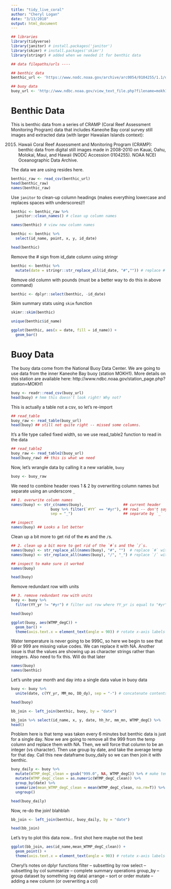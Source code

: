 ```yaml
---
title: "tidy_live_coral"
author: "Cheryl Logan"
date: "3/13/2018"
output: html_document
---
```


```r
## libraries
library(tidyverse)
library(janitor) # install.packages('janitor')
library(skimr) # install.packages('skimr')
library(stringr) # added when we needed it for benthic data

## data filepaths/urls ----

## benthic data
benthic_url <- 'https://www.nodc.noaa.gov/archive/arc0054/0104255/1.1/data/0-data/cd08/100308OaAla03m.CSV'

## buoy data
buoy_url <- 'http://www.ndbc.noaa.gov/view_text_file.php?filename=mokh1h2010.txt.gz&dir=data/historical/stdmet/'
```

# Benthic Data
This is benthic data from a series of CRAMP (Coral Reef Assessment Monitoring Program) data that includes Kaneohe Bay coral survey still images and extracted data (with larger Hawaiian Islands context):

2015. Hawaii Coral Reef Assessment and Monitoring Program (CRAMP): benthic data from digital still images made in 2008-2010 on Kauai, Oahu, Molokai, Maui, and Hawaii (NODC Accession 0104255). NOAA NCEI Oceanographic Data Archive.

The data we are using resides here.

```r
benthic_raw <- read_csv(benthic_url)
head(benthic_raw)
names(benthic_raw)
```
Use `janitor` to clean-up column headings (makes everything lowercase and replaces spaces with underscores)!!

```r
benthic <- benthic_raw %>% 
  janitor::clean_names() # clean up column names

names(benthic) # view new column names
```

```r
benthic <- benthic %>%
  select(id_name, point, x, y, id_date)

head(benthic)
```
Remove the # sign from id_date column using stringr
```r
benthic <- benthic %>%
  mutate(date = stringr::str_replace_all(id_date, "#","")) # replace # with nothing
```
Remove old column with pounds (must be a better way to do this in above command)
```r
benthic <- dplyr::select(benthic, -id_date)
```
Skim summary stats using `skim` function
```r
skimr::skim(benthic)
```
```r
unique(benthic$id_name)
```
```r
ggplot(benthic, aes(x = date, fill = id_name)) +
  geom_bar()
```
# Buoy Data
The buoy data come from the National Buoy Data Center. We are going to use data from the inner Kaneohe Bay buoy (station MOKH1). More details on this station are available here:
http://www.ndbc.noaa.gov/station_page.php?station=MOKH1

```r
buoy <- readr::read_csv(buoy_url)
head(buoy) # hmm this doesn't look right! Why not?
```
This is actually a table not a csv, so let's re-import
```r
## read_table
buoy_raw <- read_table(buoy_url)
head(buoy) ## still not quite right -- missed some columns. 
```
It's a file type called fixed width, so we use read_table2 function to read in the data
```r
## read_table2
buoy_raw <- read_table2(buoy_url)
head(buoy_raw) ## this is what we need
```

Now, let's wrangle data by calling it a new variable, `buoy`

```r
buoy <- buoy_raw
```

We need to combine header rows 1 & 2 by overwriting column names but separate using an underscore `_`
```r
## 1. overwrite column names
names(buoy) <- str_c(names(buoy),                  ## current header
                  buoy %>% filter(`#YY` == "#yr"), ## row1 -- don't say buoy[1,] 
                  sep = "_")                       ## separate by `_`

## inspect
names(buoy) ## Looks a lot better
```

Clean up a bit more to get rid of the `#`s and the `/`s. 

```r
## 2. clean up a bit more to get rid of the `#`s and the `/`s. 
names(buoy) <- str_replace_all(names(buoy), "#", "")  # replace `#` with nothing 
names(buoy) <- str_replace_all(names(buoy), "/", "_") # replace `/` with `_`

## inspect to make sure it worked
names(buoy)
```
```r
head(buoy)
```
Remove redundant row with units
```r
## 3. remove redundant row with units
buoy <- buoy %>%
  filter(YY_yr != "#yr") # filter out row where YY_yr is equal to "#yr"

head(buoy)
```


```r
ggplot(buoy, aes(WTMP_degC)) +
  geom_bar() +
  theme(axis.text.x = element_text(angle = 90)) # rotate x-axis labels 90 degrees
```
Water temperature is never going to be 999C, so here we begin to see that 99 or 999 are missing value codes. We can replace it with NA. Another issue is that the values are showing up as character strings rather than integers. Also need to fix this. Will do that later

```r
names(buoy)
names(benthic)
```
Let's unite year month and day into a single data value in buoy data

```r
buoy <- buoy %>%
  unite(date, c(YY_yr, MM_mo, DD_dy), sep = "-") # concatenate contents of 3 columns into one column to join the two datasets using a unique ID

head(buoy)
```
```r
bb_join <- left_join(benthic, buoy, by = "date")

bb_join %>% select(id_name, x, y, date, hh_hr, mm_mn, WTMP_degC) %>%
head()
```
Problem here is that temp was taken every 6 minutes but benthic data is just for a single day. Now we are going to remove all the 999 from the temp column and replace them with NA. Then, we will force that column to be an integer (vs character). Then use group by date, and take the average temp for that day. Call this new dataframe buoy_daily so we can then join it with benthic.

```r
buoy_daily <- buoy %>%
  mutate(WTMP_degC_clean = gsub("999.0", NA, WTMP_degC)) %>% # make temp column numeric
  mutate(WTMP_degC_clean = as.numeric(WTMP_degC_clean)) %>%
  group_by(date) %>%
  summarize(mean_WTMP_degC_clean = mean(WTMP_degC_clean, na.rm=T)) %>% # make
  ungroup()

head(buoy_daily)
```

Now, re-do the join! blahblah
```r
bb_join <- left_join(benthic, buoy_daily, by = "date")

head(bb_join)
```
Let's try to plot this data now... first shot here maybe not the best 
```r
ggplot(bb_join, aes(id_name,mean_WTMP_degC_clean)) +
  geom_point() +
  theme(axis.text.x = element_text(angle = 90)) # rotate x-axis labels 90 degrees

```
Cheryl's notes on dplyr functions
filter -- subsetting by row
select -- subsetting by col
summarize -- complete summary operations
group_by -- group dataset by something (eg data)
arrange -- sort or order
mutate -- adding a new column (or overwriting a col)
